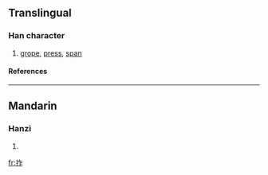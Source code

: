 ==Translingual==
===Han character===
{{Han char|rn=64|rad=手|as=05|sn=8|four=|canj=手人尸 (QOS)}}
# [[grope]], [[press]], [[span]]
====References====
{{Han ref|kx=0424.160|dkj=11938|dj=0772.130|hdz=31853.060|uh=62C3|ud=25283}}
----
==Mandarin==
===Hanzi===
{{cmn-hanzi|pin=[[zhà]] (zha4), [[zhǎn]] (zhan3)|wg=cha<sup>4</sup>, chan<sup>3</sup>}}
# {{defn|Mandarin}}

[[fr:拃]]